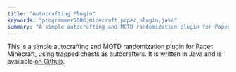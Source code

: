```yaml
---
title: "Autocrafting Plugin"
keywords: "programmer5000,minecraft,paper,plugin,java"
summary: "A simple autocrafting and MOTD randomization plugin for Paper Minecraft"
---
```


This is a simple autocrafting and MOTD randomization plugin for Paper Minecraft, using trapped chests as autocrafters. It is written in Java and is available [on Github](https://github.com/realprogrammer5000/autocrafting-plugin). 
